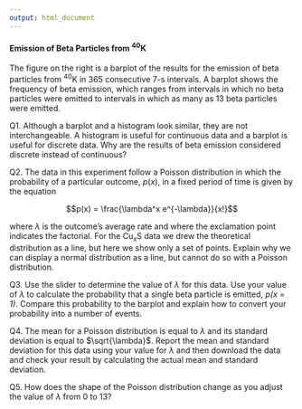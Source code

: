 ```yaml
---
output: html_document
---
```


#### Emission of Beta Particles from ^40^K

The figure on the right is a barplot of the results for the emission of beta particles from ^40^K in 365 consecutive 7-s intervals. A barplot shows the frequency of beta emission, which ranges from intervals in which no beta particles were emitted to intervals in which as many as 13 beta particles were emitted.

Q1. Although a barplot and a histogram look similar, they are not interchangeable. A histogram is useful for continuous data and a barplot is useful for discrete data. Why are the results of beta emission considered discrete instead of continuous?

Q2. The data in this experiment follow a Poisson distribution in which the probability of a particular outcome, $p(x)$, in a fixed period of time is given by the equation

$$p(x) = \frac{\lambda^x e^{-\lambda}}{x!}$$

where $\lambda$ is the outcome's average rate and where the exclamation point indicates the factorial. For the Cu~*x*~S data we drew the theoretical distribution as a line, but here we show only a set of points. Explain why we can display a normal distribution as a line, but cannot do so with a Poisson distribution.

Q3. Use the slider to determine the value of $\lambda$ for this data. Use your value of $\lambda$ to calculate the probability that a single beta particle is emitted, *p(x = 1)*. Compare this probability to the barplot and explain how to convert your probability into a number of events.

Q4. The mean for a Poisson distribution is equal to $\lambda$ and its standard deviation is equal to $\sqrt{\lambda}$. Report the mean and standard deviation for this data using your value for $\lambda$ and then download the data and check your result by calculating the actual mean and standard deviation.

Q5. How does the shape of the Poisson distribution change as you adjust the value of $\lambda$ from 0 to 13?

